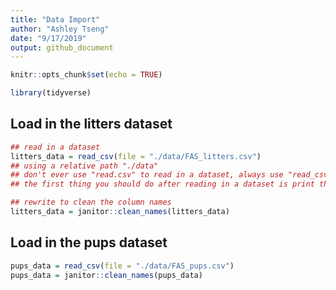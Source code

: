 ```yaml
---
title: "Data Import"
author: "Ashley Tseng"
date: "9/17/2019"
output: github_document
---
```


```r
knitr::opts_chunk$set(echo = TRUE)

library(tidyverse)
```


## Load in the litters dataset

```r
## read in a dataset
litters_data = read_csv(file = "./data/FAS_litters.csv")
## using a relative path "./data"
## don't ever use "read.csv" to read in a dataset, always use "read_csv"
## the first thing you should do after reading in a dataset is print the dataframe; can also use View(litters_data)

## rewrite to clean the column names
litters_data = janitor::clean_names(litters_data)
```

## Load in the pups dataset

```r
pups_data = read_csv(file = "./data/FAS_pups.csv")
pups_data = janitor::clean_names(pups_data)
```

